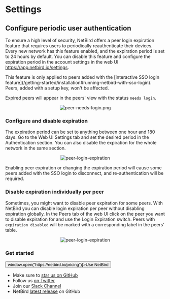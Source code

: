 
<HeroPattern/>

# Settings

## Configure periodic user authentication

To ensure a high level of security, NetBird offers a peer login expiration feature that requires users to periodically reauthenticate their devices.
Every new network has this feature enabled, and the expiration period is set to 24 hours by default. You can disable this feature and configure the expiration period in the account settings in the web UI https://app.netbird.io/settings.

<Note>
    This feature is only applied to peers added with the [interactive SSO login feature](/getting-started/installation#running-netbird-with-sso-login). Peers, added with a setup key, won't be affected.
</Note>

Expired peers will appear in the peers' view with the status `needs login`.

<p align="center">
    <img src="/img/how-to-guides/peer-needs-login.png" alt="peer-needs-login.png" style={{boxShadow: '0 4px 8px 0 rgba(0, 0, 0, 0.2), 0 6px 20px 0 rgba(0, 0, 0, 0.19)'}} />
</p>

### Configure and disable expiration
The expiration period can be set to anything between one hour and 180 days.
Go to the Web UI Settings tab and set the desired period in the Authentication section.
You can also disable the expiration for the whole network in the same section.

<p align="center">
    <img src="/img/how-to-guides/peer-login-expiration.png" alt="peer-login-expiration" style={{boxShadow: '0 4px 8px 0 rgba(0, 0, 0, 0.2), 0 6px 20px 0 rgba(0, 0, 0, 0.19)'}} />
</p>


<Note>
    Enabling peer expiration or changing the expiration period will cause some peers added with the SSO login to disconnect,
    and re-authentication will be required.
</Note>

### Disable expiration individually per peer
Sometimes, you might want to disable peer expiration for some peers.
With NetBird you can disable login expiration per peer without disabling expiration globally.
In the Peers tab of the web UI click on the peer you want to disable expiration for and use the Login Expiration switch.
Peers with `expiration disabled` will be marked with a corresponding label in the peers' table.

<p align="center">
    <img src="/img/how-to-guides/individual-peer-login-expiration.png" alt="peer-login-expiration" style={{boxShadow: '0 4px 8px 0 rgba(0, 0, 0, 0.2), 0 6px 20px 0 rgba(0, 0, 0, 0.19)'}} />
</p>

### Get started
<p float="center" >
    <Button name="button" className="button-5" onClick={() => window.open("https://netbird.io/pricing")}>Use NetBird</Button>
</p>

- Make sure to [star us on GitHub](https://github.com/netbirdio/netbird)
- Follow us [on Twitter](https://twitter.com/netbird)
- Join our [Slack Channel](https://join.slack.com/t/netbirdio/shared_invite/zt-vrahf41g-ik1v7fV8du6t0RwxSrJ96A)
- NetBird [latest release](https://github.com/netbirdio/netbird/releases) on GitHub